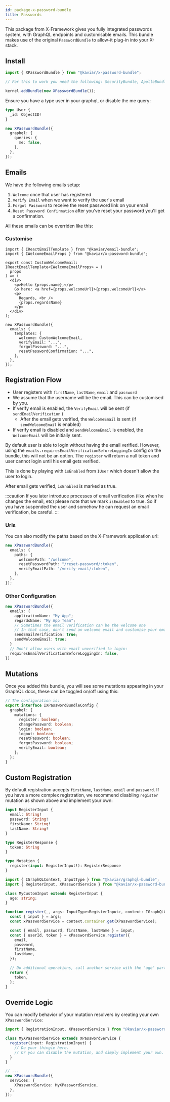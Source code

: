 ```yaml
---
id: package-x-password-bundle
title: Passwords
---
```



<PackageHeader version="1.2.1" packageName="x-password-bundle" containsTypeDefs />

This package from X-Framework gives you fully integrated passwords system, with GraphQL endpoints and customisable emails. This bundle makes use of the original `PasswordBundle` to allow-it plug-in into your X-stack.

## Install

```typescript
import { XPasswordBundle } from "@kaviar/x-password-bundle";

// For this to work you need the following: SecurityBundle, ApolloBundle, ApolloSecurityBundle, SecurityMongoBundle, XBundle

kernel.addBundle(new XPasswordBundle());
```

Ensure you have a type user in your graphql, or disable the me query:

```typescript file="graphql/entities/User.graphql.ts"
type User {
  _id: ObjectID!
}
```

```ts
new XPasswordBundle({
  graphql: {
    queries: {
      me: false,
    },
  },
});
```

## Emails

We have the following emails setup:

1. `Welcome` once that user has registered
2. `Verify Email` when we want to verify the user's email
3. `Forgot Password` to receive the reset password link on your email
4. `Reset Password Confirmation` after you've reset your password you'll get a confirmation.

All these emails can be overriden like this:

### Customise

```tsx
import { IReactEmailTemplate } from "@kaviar/email-bundle";
import { IWelcomeEmailProps } from "@kaviar/x-password-bundle";

export const CustomWelcomeEmail: IReactEmailTemplate<IWelcomeEmailProps> = (
  props
) => (
  <div>
    <p>Hello {props.name},</p>
    Go here: <a href={props.welcomeUrl}>{props.welcomeUrl}</a>
    <p>
      Regards, <br />
      {props.regardsName}
    </p>
  </div>
);

new XPasswordBundle({
  emails: {
    templates: {
      welcome: CustomWelcomeEmail,
      verifyEmail: "...",
      forgotPassword: "...",
      resetPasswordConfirmation: "...",
    },
  },
});
```

## Registration Flow

- User registers with `firstName`, `lastName`, `email` and `password`
- We assume that the username will be the email. This can be customised by you.
- If verify email is enabled, the `VerifyEmail` will be sent (if `sendEmailVerification` )
  - After the email gets verified, the `WelcomeEmail` is sent (if `sendWelcomeEmail` is enabled)
- If verify email is disabled and `sendWelcomeEmail` is enabled, the `WelcomeEmail` will be initially sent.

By default user is able to login without having the email verified. However, using the `emails.requiresEmailVerificationBeforeLoggingIn` config on the bundle, this will not be an option. The `register` will return a null token and user cannot login until his email gets verified.

This is done by playing with `isEnabled` from `IUser` which doesn't allow the user to login.

After email gets verified, `isEnabled` is marked as true.

:::caution
If you later introduce processes of email verification (like when he changes the email, etc) please note that we mark `isEnabled` to true. So if you have suspended the user and somehow he can request an email verification, be careful.
:::

### Urls

You can also modify the paths based on the X-Framework application url:

```ts
new XPasswordBundle({
  emails: {
    paths: {
      welcomePath: "/welcome",
      resetPasswordPath: "/reset-password/:token",
      verifyEmailPath: "/verify-email/:token",
    },
  },
});
```

### Other Configuration

```ts
new XPasswordBundle({
  emails: {
    applicationName: "My App";
    regardsName: "My App Team";
    // Sometimes the email verification can be the welcome one
    // In that case, don't send an welcome email and customise your email verification one
    sendEmailVerification: true;
    sendWelcomeEmail: true;
  }
  // Don't allow users with email unverified to login:
  requiresEmailVerificationBeforeLoggingIn: false,
})
```

## Mutations

Once you added this bundle, you will see some mutations appearing in your GraphQL docs, these can be toggled on/off using this:

```ts
// The configuration is:
export interface IXPasswordBundleConfig {
  graphql: {
    mutations: {
      register: boolean;
      changePassword: boolean;
      login: boolean;
      logout: boolean;
      resetPassword: boolean;
      forgotPassword: boolean;
      verifyEmail: boolean;
    };
  };
}
```

## Custom Registration

By default registration accepts `firstName`, `lastName`, `email` and `password`. If you have a more complex registration, we recommend disabling `register` mutation as shown above and implement your own:

```graphql
input RegisterInput {
  email: String!
  password: String!
  firstName: String!
  lastName: String!
}

type RegisterResponse {
  token: String
}

type Mutation {
  register(input: RegisterInput!): RegisterResponse
}
```

```ts
import { IGraphQLContext, InputType } from "@kaviar/graphql-bundle";
import { RegisterInput, XPasswordService } from "@kaviar/x-password-bundle";

class MyCustomInput extends RegisterInput {
  age: string;
}

function register(_, args: InputType<RegisterInput>, context: IGraphQLContext) {
  const { input } = args;
  const xPasswordService = context.container.get(XPasswordService);

  const { email, password, firstName, lastName } = input;
  const { userId, token } = xPasswordService.register({
    email,
    password,
    firstName,
    lastName,
  });

  // Do additional operations, call another service with the "age" part.
  return {
    token,
  };
}
```

## Override Logic

You can modify behavior of your mutation resolvers by creating your own `XPasswordService`:

```ts
import { RegistrationInput, XPasswordService } from "@kaviar/x-password-bundle";

class MyXPasswordService extends XPasswordService {
  register(input: RegistrationInput) {
    // Do your thingie here.
    // Or you can disable the mutation, and simply implement your own.
  }
}

// ...
new XPasswordBundle({
  services: {
    XPasswordService: MyXPasswordService,
  },
});
```
